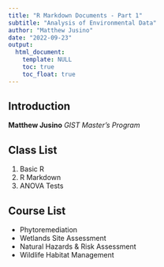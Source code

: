```yaml
---
title: "R Markdown Documents - Part 1"
subtitle: "Analysis of Environmental Data"
author: "Matthew Jusino"
date: "2022-09-23"
output: 
  html_document:
    template: NULL
    toc: true
    toc_float: true
---
```


## Introduction

**Matthew Jusino**
*GIST Master's Program*

## Class List

 1. Basic R
 2. R Markdown
 3. ANOVA Tests

## Course List

 - Phytoremediation
 - Wetlands Site Assessment
 - Natural Hazards & Risk Assessment
 - Wildlife Habitat Management


